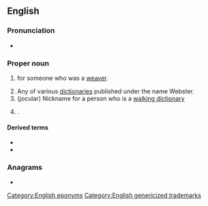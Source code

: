 {{also|webster}}
{{selfref|For the guide to Webster's dictionaries in Wiktionary, see [[Wiktionary:Webster]].}}
==English==
{{wikipedia}}

===Pronunciation===
* {{a|US}} {{IPA|en|/ˈwɛbstɚ/}}

===Proper noun===
{{en-proper noun|~|s}}

# {{surname|en|A=An English occupational|from=occupations|dot=}} for someone who was a [[weaver]].
# Any of various [[dictionary|dictionaries]] published under the name Webster.
# (jocular) Nickname for a person who is a [[walking dictionary]]
# {{place|en|small city|s/South Dakota|c/USA|;|county seat|co/Day County}}.

====Derived terms====
* {{l|en|Webster County}}
* {{l|en|Webster Parish}}

===Anagrams===
* {{anagrams|en|a=beerstw|bestrew|brewest}}

[[Category:English eponyms]]
[[Category:English genericized trademarks]]
{{topics|en|South Dakota, USA}}